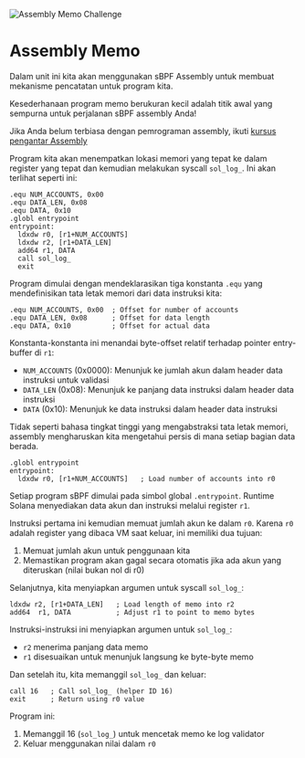 
![Assembly Memo Challenge](/graphics/challenge-banners/assembly-memo.png)

# Assembly Memo

Dalam unit ini kita akan menggunakan sBPF Assembly untuk membuat mekanisme pencatatan untuk program kita.

Kesederhanaan program memo berukuran kecil adalah titik awal yang sempurna untuk perjalanan sBPF assembly Anda!

Jika Anda belum terbiasa dengan pemrograman assembly, ikuti [kursus pengantar Assembly](/id/courses/introduction-to-assembly)

<ArticleSection name="Program Design" id="program-design" level="h2" />

Program kita akan menempatkan lokasi memori yang tepat ke dalam register yang tepat dan kemudian melakukan syscall `sol_log_`. Ini akan terlihat seperti ini:

```sbpf
.equ NUM_ACCOUNTS, 0x00
.equ DATA_LEN, 0x08
.equ DATA, 0x10
.globl entrypoint
entrypoint:
  ldxdw r0, [r1+NUM_ACCOUNTS]
  ldxdw r2, [r1+DATA_LEN]
  add64 r1, DATA
  call sol_log_
  exit
```

<ArticleSection name="Memory Offsets" id="memory-offsets" level="h2" />

Program dimulai dengan mendeklarasikan tiga konstanta `.equ` yang mendefinisikan tata letak memori dari data instruksi kita:

```sbpf
.equ NUM_ACCOUNTS, 0x00  ; Offset for number of accounts
.equ DATA_LEN, 0x08      ; Offset for data length
.equ DATA, 0x10          ; Offset for actual data
```

Konstanta-konstanta ini menandai byte-offset relatif terhadap pointer entry-buffer di `r1`:
- `NUM_ACCOUNTS` (0x0000): Menunjuk ke jumlah akun dalam header data instruksi untuk validasi
- `DATA_LEN` (0x08): Menunjuk ke panjang data instruksi dalam header data instruksi
- `DATA` (0x10): Menunjuk ke data instruksi dalam header data instruksi

Tidak seperti bahasa tingkat tinggi yang mengabstraksi tata letak memori, assembly mengharuskan kita mengetahui persis di mana setiap bagian data berada.

<ArticleSection name="Entrypoint and Initial Validation" id="entrypoint-and-validations" level="h2" />

```sbpf
.globl entrypoint
entrypoint:
  ldxdw r0, [r1+NUM_ACCOUNTS]   ; Load number of accounts into r0
```

Setiap program sBPF dimulai pada simbol global `.entrypoint`. Runtime Solana menyediakan data akun dan instruksi melalui register `r1`.

Instruksi pertama ini kemudian memuat jumlah akun ke dalam `r0`. Karena `r0` adalah register yang dibaca VM saat keluar, ini memiliki dua tujuan:
1. Memuat jumlah akun untuk penggunaan kita
2. Memastikan program akan gagal secara otomatis jika ada akun yang diteruskan (nilai bukan nol di r0)

<ArticleSection name="Sol Log Syscall" id="sol-log-syscall" level="h2" />

Selanjutnya, kita menyiapkan argumen untuk syscall `sol_log_`:

```sbpf
ldxdw r2, [r1+DATA_LEN]   ; Load length of memo into r2
add64  r1, DATA           ; Adjust r1 to point to memo bytes
```

Instruksi-instruksi ini menyiapkan argumen untuk `sol_log_`:
- `r2` menerima panjang data memo
- `r1` disesuaikan untuk menunjuk langsung ke byte-byte memo

Dan setelah itu, kita memanggil `sol_log_` dan keluar:

```sbpf
call 16   ; Call sol_log_ (helper ID 16)
exit      ; Return using r0 value
```

<ArticleSection name="Kesimpulan" id="conclusion" level="h2" />

Program ini:
1. Memanggil 16 (`sol_log_`) untuk mencetak memo ke log validator
2. Keluar menggunakan nilai dalam `r0`